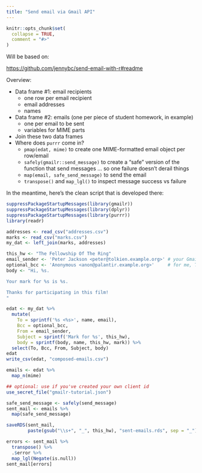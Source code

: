 ```yaml
---
title: "Send email via Gmail API"
---
```


```r
knitr::opts_chunk$set(
  collapse = TRUE,
  comment = "#>"
)
```

Will be based on:

<https://github.com/jennybc/send-email-with-r#readme>

Overview:

  * Data frame #1: email recipients
    - one row per email recipient
    - email addresses
    - names
  * Data frame #2: emails (one per piece of student homework, in example)
    - one per email to be sent
    - variables for MIME parts
  * Join these two data frames
  * Where does `purrr` come in?
    - `pmap(edat, mime)` to create one MIME-formatted email object per row/email
    - `safely(gmailr::send_message)` to create a "safe" version of the function that send messages ... so one failure doesn't derail things
    - `map(email, safe_send_message)` to send the email
    - `transpose()` and `map_lgl()` to inspect message success vs failure

In the meantime, here's the clean script that is developed there:

```r
suppressPackageStartupMessages(library(gmailr))
suppressPackageStartupMessages(library(dplyr))
suppressPackageStartupMessages(library(purrr))
library(readr)

addresses <- read_csv("addresses.csv")
marks <- read_csv("marks.csv")
my_dat <- left_join(marks, addresses)

this_hw <- "The Fellowship Of The Ring"
email_sender <- 'Peter Jackson <peter@tolkien.example.org>' # your Gmail address
optional_bcc <- 'Anonymous <anon@palantir.example.org>'     # for me, TA address
body <- "Hi, %s.

Your mark for %s is %s.

Thanks for participating in this film!
"

edat <- my_dat %>%
  mutate(
    To = sprintf('%s <%s>', name, email),
    Bcc = optional_bcc,
    From = email_sender,
    Subject = sprintf('Mark for %s', this_hw),
    body = sprintf(body, name, this_hw, mark)) %>%
  select(To, Bcc, From, Subject, body)
edat
write_csv(edat, "composed-emails.csv")

emails <- edat %>%
  map_n(mime)

## optional: use if you've created your own client id
use_secret_file("gmailr-tutorial.json")

safe_send_message <- safely(send_message)
sent_mail <- emails %>%
  map(safe_send_message)

saveRDS(sent_mail,
        paste(gsub("\\s+", "_", this_hw), "sent-emails.rds", sep = "_"))

errors <- sent_mail %>%
  transpose() %>%
  .$error %>%
  map_lgl(Negate(is.null))
sent_mail[errors]
```

